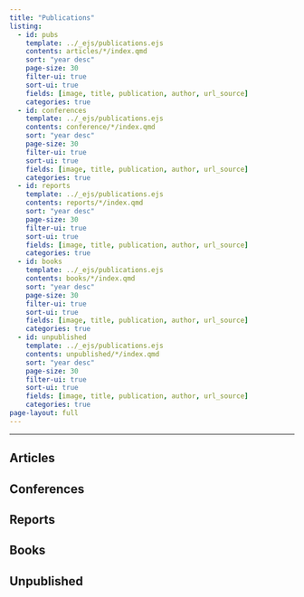 ```yaml
---
title: "Publications"
listing:
  - id: pubs
    template: ../_ejs/publications.ejs
    contents: articles/*/index.qmd
    sort: "year desc"
    page-size: 30
    filter-ui: true
    sort-ui: true
    fields: [image, title, publication, author, url_source]
    categories: true
  - id: conferences
    template: ../_ejs/publications.ejs
    contents: conference/*/index.qmd
    sort: "year desc"
    page-size: 30
    filter-ui: true
    sort-ui: true
    fields: [image, title, publication, author, url_source]
    categories: true  
  - id: reports
    template: ../_ejs/publications.ejs
    contents: reports/*/index.qmd
    sort: "year desc"
    page-size: 30
    filter-ui: true
    sort-ui: true
    fields: [image, title, publication, author, url_source]
    categories: true  
  - id: books
    template: ../_ejs/publications.ejs
    contents: books/*/index.qmd
    sort: "year desc"
    page-size: 30
    filter-ui: true
    sort-ui: true
    fields: [image, title, publication, author, url_source]
    categories: true  
  - id: unpublished
    template: ../_ejs/publications.ejs
    contents: unpublished/*/index.qmd
    sort: "year desc"
    page-size: 30
    filter-ui: true
    sort-ui: true
    fields: [image, title, publication, author, url_source]
    categories: true  
page-layout: full
---
```



<hr>

:::: {.panel-tabset}

## Articles
:::{#pubs}
:::

## Conferences

:::{#conferences}
:::

## Reports

:::{#reports}
:::

## Books

:::{#books}
:::

## Unpublished

:::{#unpublished}
:::

::::

